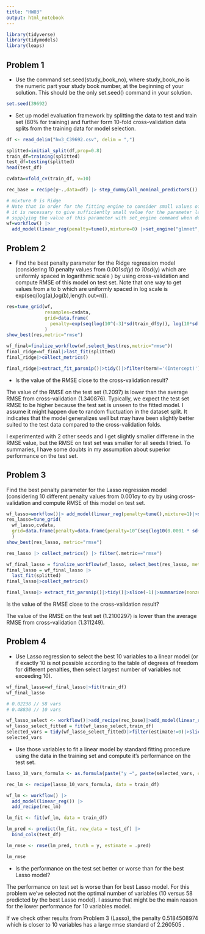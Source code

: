 ```yaml
---
title: "HW03"
output: html_notebook
---
```



```r
library(tidyverse)
library(tidymodels)
library(leaps)
```

## Problem 1

* Use the command set.seed(study_book_no), where study_book_no is the numeric part your study book number, at the beginning of your solution. This should be the only set.seed() command in your solution. 

```r
set.seed(39692)
```


* Set up model evaluation framework by splitting the data to test and train set (80% for training) and further form 10-fold cross-validation data splits from the training data for model selection.

```r
df <- read_delim("hw3_C39692.csv", delim = ",")
```

```r
splitted=initial_split(df,prop=0.8)
train_df=training(splitted)
test_df=testing(splitted)
head(test_df)
```

```r
cvdata=vfold_cv(train_df, v=10)
```

```r
rec_base = recipe(y~.,data=df) |> step_dummy(all_nominal_predictors())

# mixture 0 is Ridge
# Note that in order for the fitting engine to consider small values of 𝜆
# it is necessary to give sufficiently small value for the parameter lambda.min.ratio of glmnet command, which can be done by 
# supplying the value of this parameter with set_engine command when defining model specification.
wf=workflow() |> 
  add_model(linear_reg(penalty=tune(),mixture=0) |>set_engine("glmnet",lambda.min.ratio=10^(-6)))|>add_recipe(rec_base)
```


## Problem 2

* Find the best penalty parameter for the Ridge regression model (considering 10 penalty values from 0.001*sd(y) to 10*sd(y) which are uniformly spaced in logarithmic scale ) by using cross-validation and compute RMSE of this model on test set. Note that one way to get values from a to b which are uniformly spaced in log scale is exp(seq(log(a),log(b),length.out=n)).

```r
res=tune_grid(wf,
              resamples=cvdata,
              grid=data.frame(
                penalty=exp(seq(log(10^(-3)*sd(train_df$y)), log(10*sd(train_df$y)), length.out=10)))
              )
show_best(res,metric="rmse")
```


```r
wf_final=finalize_workflow(wf,select_best(res,metric="rmse"))
final_ridge=wf_final|>last_fit(splitted)
final_ridge|>collect_metrics()
```

```r
final_ridge|>extract_fit_parsnip()|>tidy()|>filter(term!='(Intercept)')|>summarize(nonzero=sum(abs(estimate)>10^(-10)))
```


* Is the value of the RMSE close to the cross-validation result?

The value of the RMSE on the test set (1.2097) is lower than the average RMSE from cross-validation (1.340876). Typically, we expect the test set RMSE to be higher because the test set is unseen to the fitted model. I assume it might happen due to random fluctuation in the dataset split. It indicates that the model generalizes well but may have been slightly better suited to the test data compared to the cross-validation folds.

I experimented with 2 other seeds and I get slightly smaller differene in the RMSE value, but the RMSE on test set was smaller for all seeds I tried. To summaries, I have some doubts in my assumption about superior performance on the test set.


## Problem 3
Find the best penalty parameter for the Lasso regression model (considering 10 different penalty values from 0.001σy to σy by using cross-validation and compute RMSE of this model on test set. 

```r
wf_lasso=workflow()|> add_model(linear_reg(penalty=tune(),mixture=1)|>set_engine("glmnet",lambda.min.ratio=10^(-6)))|>add_recipe(rec_base)
res_lasso=tune_grid(
  wf_lasso,cvdata,
  grid=data.frame(penalty=data.frame(penalty=10^(seq(log10(0.0001 * sd(train_df$y)), log10(sd(train_df$y)), length.out = 10))))
  ) 
show_best(res_lasso, metric="rmse")
```

```r
res_lasso |> collect_metrics() |> filter(.metric=="rmse")
```


```r
wf_final_lasso = finalize_workflow(wf_lasso, select_best(res_lasso, metric = "rmse"))
final_lasso = wf_final_lasso |>
  last_fit(splitted)
final_lasso|>collect_metrics()
```

```r
final_lasso|> extract_fit_parsnip()|>tidy()|>slice(-1)|>summarize(nonzero=sum(abs(estimate)!=0))
```


Is the value of the RMSE close to the cross-validation result?

The value of the RMSE on the test set (1.2100297) is lower than the average RMSE from cross-validation (1.311249).

## Problem 4
* Use Lasso regression to select the best 10 variables to a linear model (or if exactly 10 is not possible according to the table of degrees of freedom for different penalties, then select largest number of variables not exceeding 10). 

```r
wf_final_lasso=wf_final_lasso|>fit(train_df)
wf_final_lasso
```
```r
# 0.02238 // 58 vars
# 0.48830 // 10 vars

wf_lasso_select <- workflow()|>add_recipe(rec_base)|>add_model(linear_reg(engine="glmnet",mixture=1,penalty=0.48830))
wf_lasso_select_fitted = fit(wf_lasso_select,train_df)
selected_vars = tidy(wf_lasso_select_fitted)|>filter(estimate!=0)|>slice(-1)|>pull(term)
selected_vars
```


* Use those variables to fit a linear model by standard fitting procedure using the data in the training set and compute it’s performance on the test set. 



```r
lasso_10_vars_formula <- as.formula(paste("y ~", paste(selected_vars, collapse = " + ")))

rec_lm <- recipe(lasso_10_vars_formula, data = train_df)

wf_lm <- workflow() |>
  add_model(linear_reg()) |>
  add_recipe(rec_lm)

lm_fit <- fit(wf_lm, data = train_df)

lm_pred <- predict(lm_fit, new_data = test_df) |> 
  bind_cols(test_df)

lm_rmse <- rmse(lm_pred, truth = y, estimate = .pred)

lm_rmse
```

* Is the performance on the test set better or worse than for the best Lasso model?

The performance on test set is worse than for best Lasso model. For this problem we've selected not the optimal number of variables (10 versus 58 predicted by the best Lasso model). I assume that might be the main reason for the lower performance for 10 variables model. 

If we check other results from Problem 3 (Lasso), the penalty  0.5184508974 which is closer to 10 variables has a large	rmse	standard of	2.260505 . 